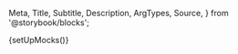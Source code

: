   Meta,
  Title,
  Subtitle,
  Description,
  ArgTypes,
  Source,
} from '@storybook/blocks';

{setUpMocks()}

<Meta
  title="Merchant Tools/Payments List"
  Components="justifi-payments-list"
  of={JustifiPaymentsList}
/>

<Title />

---

Component to render a formated list of payments for the requested account.

# Index

---

- [Props, events and methods](#props-events-and-methods)
- [authorization](#authorization)
- [Events usage](#events-usage)
- [Styling](#styling)

# Props, events and methods

---

<ArgTypes exclude={['Theme']} />

# Authorization

---

<p>
  Authorization is performed by passing a web component token as{' '}
  <code>auth-token</code>.
</p>
<ul>
  <li>
    <strong>Web Component Token</strong>: These tokens are generated by your
    backend services using the [Web Component Tokens
    API](https://docs.justifi.tech/api-spec#tag/Web-Component-Tokens/operation/CreateWebComponentToken).
    Each token can be scoped to perform a set number of actions and is active
    for 60 minutes. When creating a web component token for this specific
    component you'll need to use the role: `read:payments:account_id` or
    `write:payments:account_id`. Make sure the value for `account_id` matches
    the prop you also pass separately.
  </li>
</ul>

# Events usage

---

All table components emit an event when a row is clicked with the necessary information to call the appropriate `Details` component for that entity.

<Source dark language="html" code={codeExampleEventHandling} />

# Example Usage

---

<ComponentBox>
  <justifi-payments-list account-id="123" auth-token="123abc" />
</ComponentBox>

---

<Source dark language="html" code={codeExampleFull} />
